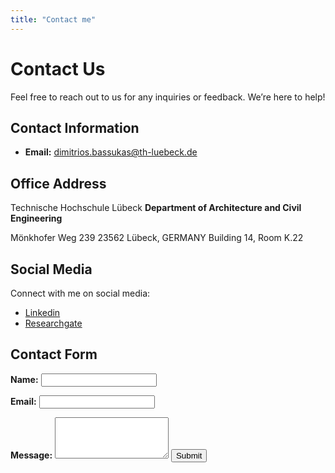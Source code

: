 ```yaml
---
title: "Contact me"
---
```


# Contact Us

Feel free to reach out to us for any inquiries or feedback. We're here to help!

## Contact Information

- **Email:** [dimitrios.bassukas@th-luebeck.de](mailto:dimitrios.bassukas@th-luebeck.de)

## Office Address

Technische Hochschule Lübeck
**Department of Architecture and Civil Engineering**

Mönkhofer Weg 239
23562 Lübeck, GERMANY
Building 14, Room K.22


## Social Media

Connect with me on social media:

- [Linkedin](https://www.linkedin.com/in/dimitrios-bassukas-49ab5623a/)
- [Researchgate](https://www.researchgate.net/profile/Dimitrios-Bassukas)

## Contact Form

**Name:**
<input type="text" name="name" required>

**Email:**
<input type="email" name="email" required>

**Message:**
<textarea name="message" rows="4" required></textarea>

<button type="submit">Submit</button>
